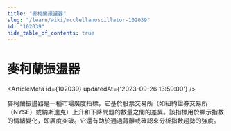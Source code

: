 ```yaml
---
title: "麥柯蘭振盪器"
slug: "/learn/wiki/mcclellanoscillator-102039"
id: "102039"
hide_table_of_contents: true
---
```



# 麥柯蘭振盪器

<ArticleMeta id={102039} updatedAt={'2023-09-26 13:59:00'} />
<div className='border-solid border-b border-t-0 my-4 border-[var(--ifm-color-gray-300)]' />

麥柯蘭振盪器是一種市場廣度指標，它基於股票交易所（如紐約證券交易所（NYSE）或納斯達克）上升和下降問題的數量之間的差異。該指標用於顯示指數的情緒變化，即廣度突破。它還有助於通過背離或確認來分析指數趨勢的強度。
